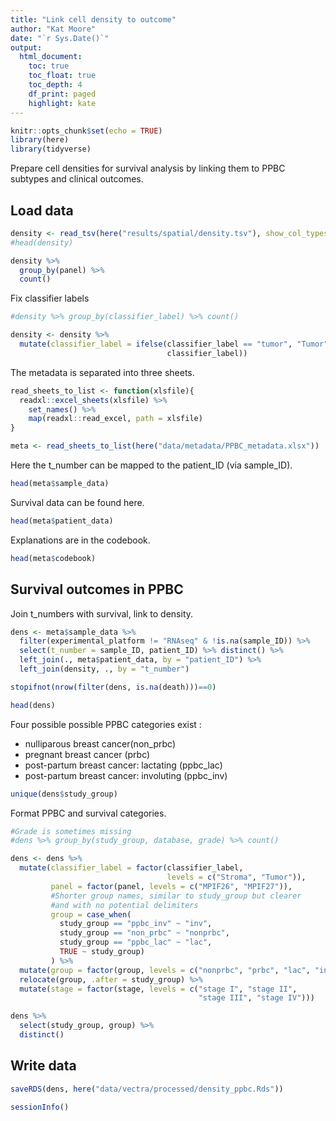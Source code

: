 ```yaml
---
title: "Link cell density to outcome"
author: "Kat Moore"
date: "`r Sys.Date()`"
output: 
  html_document:
    toc: true
    toc_float: true
    toc_depth: 4
    df_print: paged
    highlight: kate
---
```


```r
knitr::opts_chunk$set(echo = TRUE)
library(here)
library(tidyverse)
```

Prepare cell densities for survival analysis by linking them to PPBC subtypes and clinical outcomes.

## Load data

```r
density <- read_tsv(here("results/spatial/density.tsv"), show_col_types = F)
#head(density)

density %>%
  group_by(panel) %>%
  count()
```

Fix classifier labels

```r
#density %>% group_by(classifier_label) %>% count()

density <- density %>%
  mutate(classifier_label = ifelse(classifier_label == "tumor", "Tumor",
                                   classifier_label))
```


The metadata is separated into three sheets.

```r
read_sheets_to_list <- function(xlsfile){
  readxl::excel_sheets(xlsfile) %>% 
    set_names() %>% 
    map(readxl::read_excel, path = xlsfile)
}

meta <- read_sheets_to_list(here("data/metadata/PPBC_metadata.xlsx"))
```

Here the t_number can be mapped to the patient_ID (via sample_ID).

```r
head(meta$sample_data)
```

Survival data can be found here.

```r
head(meta$patient_data)
```

Explanations are in the codebook.

```r
head(meta$codebook)
```

## Survival outcomes in PPBC

Join t_numbers with survival, link to density.

```r
dens <- meta$sample_data %>%
  filter(experimental_platform != "RNAseq" & !is.na(sample_ID)) %>%
  select(t_number = sample_ID, patient_ID) %>% distinct() %>%
  left_join(., meta$patient_data, by = "patient_ID") %>%
  left_join(density, ., by = "t_number")

stopifnot(nrow(filter(dens, is.na(death)))==0)

head(dens)
```

Four possible possible PPBC categories exist : 

* nulliparous breast cancer(non_prbc)
* pregnant breast cancer (prbc)
* post-partum breast cancer: lactating (ppbc_lac)
* post-partum breast cancer: involuting (ppbc_inv)

```r
unique(dens$study_group)
```

Format PPBC and survival categories.

```r
#Grade is sometimes missing
#dens %>% group_by(study_group, database, grade) %>% count()

dens <- dens %>%
  mutate(classifier_label = factor(classifier_label,
                                   levels = c("Stroma", "Tumor")),
         panel = factor(panel, levels = c("MPIF26", "MPIF27")),
         #Shorter group names, similar to study_group but clearer 
         #and with no potential delimiters
         group = case_when(
           study_group == "ppbc_inv" ~ "inv",
           study_group == "non_prbc" ~ "nonprbc",
           study_group == "ppbc_lac" ~ "lac",
           TRUE ~ study_group) 
         ) %>%
  mutate(group = factor(group, levels = c("nonprbc", "prbc", "lac", "inv"))) %>%
  relocate(group, .after = study_group) %>%
  mutate(stage = factor(stage, levels = c("stage I", "stage II",
                                          "stage III", "stage IV")))

dens %>%
  select(study_group, group) %>%
  distinct()
```

## Write data

```r
saveRDS(dens, here("data/vectra/processed/density_ppbc.Rds"))
```


```r
sessionInfo()
```

